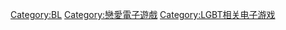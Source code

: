 {{catmore}}

[[Category:BL|Category:BL]]
[[Category:戀愛電子遊戲|Category:戀愛電子遊戲]]
[[Category:LGBT相关电子游戏|Category:LGBT相关电子游戏]]